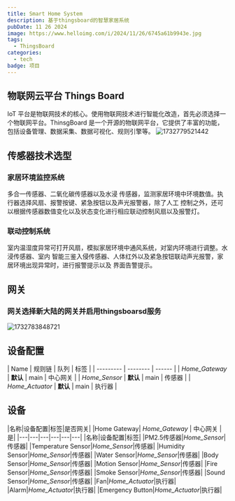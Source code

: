 ```yaml
---
title: Smart Home System
description: 基于thingsboard的智慧家居系统
pubDate: 11 26 2024
image: https://www.helloimg.com/i/2024/11/26/6745a61b9943e.jpg
tags:
  - ThingsBoard
categories:
  - tech
badge: 项目
---
```



## 物联网云平台 Things Board

IoT 平台是物联网技术的核心。使用物联网技术进行智能化改造，首先必须选择一个物联网平台。ThinsgBoard 是一个开源的物联网平台，它提供了丰富的功能，包括设备管理、数据采集、数据可视化、规则引擎等。
![1732779521442](https://p.jieyou.ltd/i/2024/11/28/pgdvsi.jpg)

## 传感器技术选型

### 家居环境监控系统
多合一传感器、二氧化碳传感器以及水浸
传感器，监测家居环境中环境数值。执行器选择风扇、报警按键、紧急按钮以及声光报警器，除了人工
控制之外，还可以根据传感器数值变化以及状态变化进行相应联动控制风扇以及报警灯。


### 联动控制系统
室内温湿度异常可打开风扇，模拟家居环境中通风系统，对室内环境进行调整。水浸传感器、室内
智能三鉴入侵传感器、人体红外以及紧急按钮联动声光报警，家居环境出现异常时，进行报警提示以及
界面告警提示。

## 网关
### 网关选择新大陆的网关并启用thingsboarsd服务

![1732783848721](https://p.jieyou.ltd/i/2024/11/28/rb1mhb.jpg)
## 设备配置

| Name   | 规则链   | 队列 | 标签 |
| --------- | -------- | ------ |
| _Home_Gateway_ | **默认** | main | 中心网关 |
| _Home_Sensor_ | **默认** | main | 传感器 |
| _Home_Actuator_ | **默认** | main | 执行器 |

## 设备

|名称|设备配置|标签|是否网关|
|Home Gateway| _Home_Gateway_ | 中心网关 | 是|
|---|---|---|---|---|---|
|名称|设备配置|标签|
|PM2.5传感器|_Home_Sensor_|传感器|
|Temperature Sensor|_Home_Sensor_|传感器|
|Humidity Sensor|_Home_Sensor_|传感器|
|Water Sensor|_Home_Sensor_|传感器|
|Body Sensor|_Home_Sensor_|传感器|
|Motion Sensor|_Home_Sensor_|传感器|
|Fire Sensor|_Home_Sensor_|传感器|
|Smoke Sensor|_Home_Sensor_|传感器|
|Sound Sensor|_Home_Sensor_|传感器|
|Fan|_Home_Actuator_|执行器|
|Alarm|_Home_Actuator_|执行器|
|Emergency Button|_Home_Actuator_|执行器|



